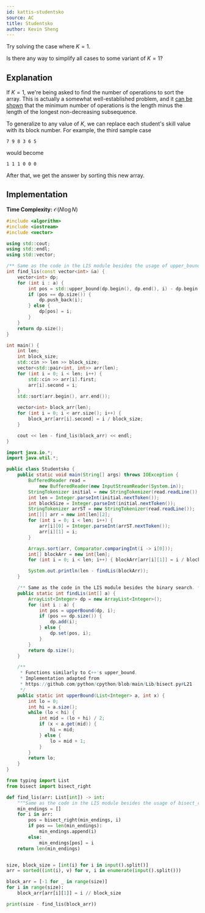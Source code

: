```yaml
---
id: kattis-studentsko
source: AC
title: Studentsko
author: Kevin Sheng
---
```


<Spoiler title="Hint 1">

Try solving the case where $K=1$.

</Spoiler>

<Spoiler title="Hint 2">

Is there any way to simplify all cases to some variant of $K=1$?

</Spoiler>

<Spoiler title="Solution">

## Explanation

If $K=1$, we're being asked to find the number of operations to sort the array.
This is actually a somewhat well-established problem, and it
[can be shown](https://stackoverflow.com/a/20394497/12128483)
that the minimum number of operations is the length minus the length
of the longest non-decreasing subsequence.

To generalize to any value of $K$, we can replace each student's skill value
with its block number.
For example, the third sample case
```
7 9 8 3 6 5
```
would become
```
1 1 1 0 0 0
```
After that, we get the answer by sorting this new array.

## Implementation

**Time Complexity:** $\mathcal{O}(N \log N)$

<LanguageSection>
<CPPSection>

```cpp
#include <algorithm>
#include <iostream>
#include <vector>

using std::cout;
using std::endl;
using std::vector;

/** Same as the code in the LIS module besides the usage of upper_bound. */
int find_lis(const vector<int> &a) {
	vector<int> dp;
	for (int i : a) {
		int pos = std::upper_bound(dp.begin(), dp.end(), i) - dp.begin();
		if (pos == dp.size()) {
			dp.push_back(i);
		} else {
			dp[pos] = i;
		}
	}
	return dp.size();
}

int main() {
	int len;
	int block_size;
	std::cin >> len >> block_size;
	vector<std::pair<int, int>> arr(len);
	for (int i = 0; i < len; i++) {
		std::cin >> arr[i].first;
		arr[i].second = i;
	}
	std::sort(arr.begin(), arr.end());

	vector<int> block_arr(len);
	for (int i = 0; i < arr.size(); i++) {
		block_arr[arr[i].second] = i / block_size;
	}

	cout << len - find_lis(block_arr) << endl;
}
```

</CPPSection>
<JavaSection>

```java
import java.io.*;
import java.util.*;

public class Studentsko {
	public static void main(String[] args) throws IOException {
		BufferedReader read =
		    new BufferedReader(new InputStreamReader(System.in));
		StringTokenizer initial = new StringTokenizer(read.readLine());
		int len = Integer.parseInt(initial.nextToken());
		int blockSize = Integer.parseInt(initial.nextToken());
		StringTokenizer arrST = new StringTokenizer(read.readLine());
		int[][] arr = new int[len][2];
		for (int i = 0; i < len; i++) {
			arr[i][0] = Integer.parseInt(arrST.nextToken());
			arr[i][1] = i;
		}

		Arrays.sort(arr, Comparator.comparingInt(i -> i[0]));
		int[] blockArr = new int[len];
		for (int i = 0; i < len; i++) { blockArr[arr[i][1]] = i / blockSize; }

		System.out.println(len - findLis(blockArr));
	}

	/** Same as the code in the LIS module besides the binary search. */
	public static int findLis(int[] a) {
		ArrayList<Integer> dp = new ArrayList<Integer>();
		for (int i : a) {
			int pos = upperBound(dp, i);
			if (pos == dp.size()) {
				dp.add(i);
			} else {
				dp.set(pos, i);
			}
		}
		return dp.size();
	}

	/**
	 * Functions similarly to C++'s upper_bound.
	 * Implementation adapted from
	 * https://github.com/python/cpython/blob/main/Lib/bisect.py#L21
	 */
	public static int upperBound(List<Integer> a, int x) {
		int lo = 0;
		int hi = a.size();
		while (lo < hi) {
			int mid = (lo + hi) / 2;
			if (x < a.get(mid)) {
				hi = mid;
			} else {
				lo = mid + 1;
			}
		}
		return lo;
	}
}
```

</JavaSection>
<PySection>

```py
from typing import List
from bisect import bisect_right

def find_lis(arr: List[int]) -> int:
	"""Same as the code in the LIS module besides the usage of bisect_right."""
	min_endings = []
	for i in arr:
		pos = bisect_right(min_endings, i)
		if pos == len(min_endings):
			min_endings.append(i)
		else:
			min_endings[pos] = i
	return len(min_endings)


size, block_size = [int(i) for i in input().split()]
arr = sorted((int(i), v) for v, i in enumerate(input().split()))

block_arr = [-1 for _ in range(size)]
for i in range(size):
	block_arr[arr[i][1]] = i // block_size

print(size - find_lis(block_arr))
```

</PySection>
</LanguageSection>

</Spoiler>
